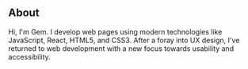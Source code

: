 ## About

Hi, I'm Gem. I develop web pages using modern technologies like JavaScript, React, HTML5, and CSS3. After a foray into UX design, I've returned to web development with a new focus towards usability and accessibility.
